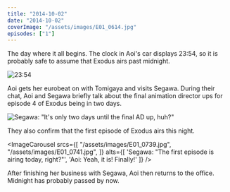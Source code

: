 ```yaml
---
title: "2014-10-02"
date: "2014-10-02"
coverImage: "/assets/images/E01_0614.jpg"
episodes: ["1"]
---
```


The day where it all begins. The clock in Aoi's car displays 23:54, so it is probably safe to assume that Exodus airs past midnight.

![23:54](/assets/images/E01_0441.jpg)

Aoi gets her eurobeat on with Tomigaya and visits Segawa. During their chat, Aoi and Segawa briefly talk about the final animation director ups for episode 4 of Exodus being in two days.

![Segawa: "It's only two days until the final AD up, huh?"](/assets/images/E01_0736.jpg)

They also confirm that the first episode of Exodus airs this night.

<ImageCarousel
  srcs={[
    "/assets/images/E01_0739.jpg",
    "/assets/images/E01_0741.jpg",
  ]}
  alts={[
    'Segawa: "The first episode is airing today, right?"',
    'Aoi: Yeah, it is! Finally!'
  ]}
/>

After finishing her business with Segawa, Aoi then returns to the office. Midnight has probably passed by now.
